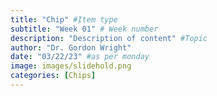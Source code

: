 ```yaml
---
title: "Chip" #Item type
subtitle: "Week 01" # Week number
description: "Description of content" #Topic
author: "Dr. Gordon Wright"
date: "03/22/23" #as per monday
image: images/slidehold.png
categories: [Chips]
---
```

